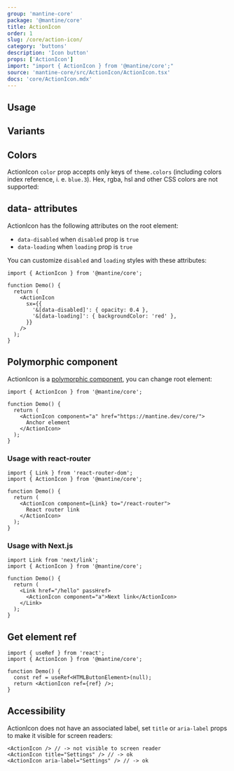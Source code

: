 ```yaml
---
group: 'mantine-core'
package: '@mantine/core'
title: ActionIcon
order: 1
slug: /core/action-icon/
category: 'buttons'
description: 'Icon button'
props: ['ActionIcon']
import: "import { ActionIcon } from '@mantine/core';"
source: 'mantine-core/src/ActionIcon/ActionIcon.tsx'
docs: 'core/ActionIcon.mdx'
---
```



## Usage

<Demo data={ActionIconDemos.configurator} />

## Variants

<Demo data={ActionIconDemos.variants} />

## Colors

ActionIcon `color` prop accepts only keys of `theme.colors` (including colors index reference, i. e. `blue.3`). Hex, rgba, hsl and other CSS colors are not supported:

<Demo data={ActionIconDemos.colors} />

## data- attributes

ActionIcon has the following attributes on the root element:

- `data-disabled` when `disabled` prop is `true`
- `data-loading` when `loading` prop is `true`

You can customize `disabled` and `loading` styles with these attributes:

```tsx
import { ActionIcon } from '@mantine/core';

function Demo() {
  return (
    <ActionIcon
      sx={{
        '&[data-disabled]': { opacity: 0.4 },
        '&[data-loading]': { backgroundColor: 'red' },
      }}
    />
  );
}
```

## Polymorphic component

ActionIcon is a [polymorphic component](/guides/polymorphic/), you can change root element:

```tsx
import { ActionIcon } from '@mantine/core';

function Demo() {
  return (
    <ActionIcon component="a" href="https://mantine.dev/core/">
      Anchor element
    </ActionIcon>
  );
}
```

### Usage with react-router

```tsx
import { Link } from 'react-router-dom';
import { ActionIcon } from '@mantine/core';

function Demo() {
  return (
    <ActionIcon component={Link} to="/react-router">
      React router link
    </ActionIcon>
  );
}
```

### Usage with Next.js

```tsx
import Link from 'next/link';
import { ActionIcon } from '@mantine/core';

function Demo() {
  return (
    <Link href="/hello" passHref>
      <ActionIcon component="a">Next link</ActionIcon>
    </Link>
  );
}
```

## Get element ref

```tsx
import { useRef } from 'react';
import { ActionIcon } from '@mantine/core';

function Demo() {
  const ref = useRef<HTMLButtonElement>(null);
  return <ActionIcon ref={ref} />;
}
```

## Accessibility

ActionIcon does not have an associated label, set `title` or `aria-label` props to make it visible for screen readers:

```tsx
<ActionIcon /> // -> not visible to screen reader
<ActionIcon title="Settings" /> // -> ok
<ActionIcon aria-label="Settings" /> // -> ok
```
